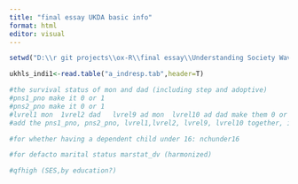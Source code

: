 ```yaml
---
title: "final essay UKDA basic info"
format: html
editor: visual
---
```


```r

setwd("D:\\r git projects\\ox-R\\final essay\\Understanding Society Waves 2009-2022 and Harmonised BHPS Waves 1991-2009\\UKDA-6614-tab\\tab\\ukhls")

ukhls_indi1<-read.table("a_indresp.tab",header=T)
```

```r
#the survival status of mon and dad (including step and adoptive)
#pns1_pno make it 0 or 1 
#pns2_pno make it 0 or 1
#lvrel1 mon  1vrel2 dad   lvrel9 ad mon  lvrel10 ad dad make them 0 or 1 (those not living together)
#add the pns1_pno, pns2_pno, lvrel1,lvrel2, lvrel9, lvrel10 together, if value>2, take 2

#for whether having a dependent child under 16: nchunder16 

#for defacto marital status marstat_dv (harmonized)

#qfhigh (SES,by education?)
```
